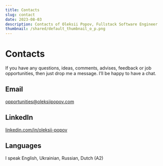 ```yaml
---
title: Contacts
slug: contact
date: 2023-08-03
description: Contacts of Oleksii Popov, Fullstack Software Engineer
thumbnail: /shared/default_thumbnail_o_p.png
---
```


# Contacts

If you have any questions, ideas, comments, advises, feedback or job opportunities, then just drop me a message. I’ll be happy to have a chat.

## Email

[opportunities@oleksiipopov.com](mailto:opportunities@oleksiipopov.com)

## LinkedIn

[linkedin.com/in/oleksii-popov](https://linkedin.com/in/oleksii-popov)

## Languages

I speak English, Ukrainian, Russian, Dutch (A2)
